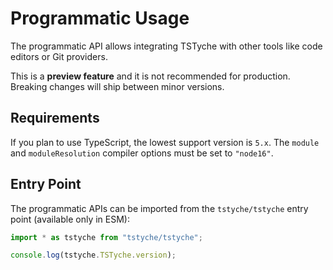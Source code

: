 
# Programmatic Usage

The programmatic API allows integrating TSTyche with other tools like code editors or Git providers.

<Warning>

This is a **preview feature** and it is not recommended for production. Breaking changes will ship between minor versions.

</Warning>

## Requirements

If you plan to use TypeScript, the lowest support version is `5.x`. The `module` and `moduleResolution` compiler options must be set to `"node16"`.

## Entry Point

The programmatic APIs can be imported from the `tstyche/tstyche` entry point (available only in ESM):

```ts
import * as tstyche from "tstyche/tstyche";

console.log(tstyche.TSTyche.version);
```

